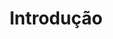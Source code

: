---
title: "Introdução"
description: "Bem-vindo(a) a base de conhecimento do Map-Os"
icon: "play"
---